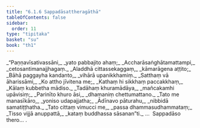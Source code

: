 ```yaml
---
title: "6.1.6 Sappadāsattheragāthā"
tableOfContents: false
sidebar:
  order: 11
type: "tipitaka"
basket: "su"
book: "th1"
---
```



<DynamicBreadcrumb />

<Division number="405" book="th1">

<Paragraph number="678" type="verses" book="th1">
_“Paṇṇavīsativassāni,_  
_yato pabbajito ahaṃ;_  
_Accharāsaṅghātamattampi,_  
_cetosantimanajjhagaṃ._  

</Paragraph>

</Division>
<Division number="406" book="th1">

<Paragraph number="679" type="verses" book="th1">
_Aladdhā cittassekaggaṃ,_  
_kāmarāgena aṭṭito;_  
_Bāhā paggayha kandanto,_  
_vihārā upanikkhamiṃ._  

</Paragraph>

</Division>
<Division number="407" book="th1">

<Paragraph number="680" type="verses" book="th1">
_Satthaṃ vā āharissāmi,_  
_Ko attho jīvitena me;_  
_Kathaṃ hi sikkhaṃ paccakkhaṃ,_  
_Kālaṃ kubbetha mādiso._  

</Paragraph>

</Division>
<Division number="408" book="th1">

<Paragraph number="681" type="verses" book="th1">
_Tadāhaṃ khuramādāya,_  
_mañcakamhi upāvisiṃ;_  
_Parinīto khuro āsi,_  
_dhamaniṃ chettumattano._  

</Paragraph>

</Division>
<Division number="409" book="th1">

<Paragraph number="682" type="verses" book="th1">
_Tato me manasīkāro,_  
_yoniso udapajjatha;_  
_Ādīnavo pāturahu,_  
_nibbidā samatiṭṭhatha._  

</Paragraph>

</Division>
<Division number="410" book="th1">

<Paragraph number="683" type="verses" book="th1">
_Tato cittaṃ vimucci me,_  
_passa dhammasudhammataṃ;_  
_Tisso vijjā anuppattā,_  
_kataṃ buddhassa sāsanan”ti._  


</Paragraph>
</Division>

<Paragraph number="684" type="center" book="th1">
…  Sappadāso thero… .
</Paragraph>